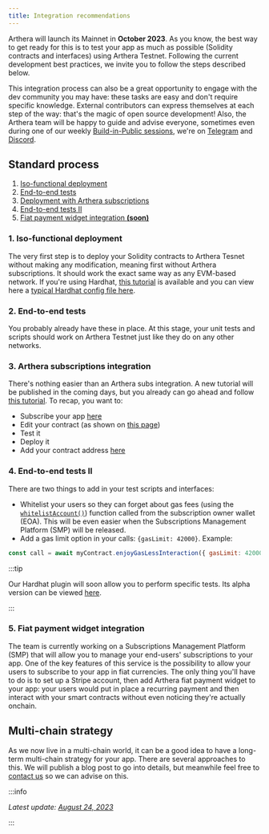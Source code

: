 ```yaml
---
title: Integration recommendations
---
```


Arthera will launch its Mainnet in **October 2023**. As you know, the best way to get ready for this is to test your app as much as possible (Solidity contracts and interfaces) using Arthera Testnet. Following the current development best practices, we invite you to follow the steps described below.

This integration process can also be a great opportunity to engage with the dev community you may have: these tasks are easy and don't require specific knowledge. External contributors can express themselves at each step of the way: that's the magic of open source development! Also, the Arthera team will be happy to guide and advise everyone, sometimes even during one of our weekly [Build-in-Public sessions](https://www.youtube.com/@Artherachain/streams), we're on [Telegram](https://t.me/artherachain/8) and [Discord](https://discord.gg/arthera).

## Standard process

1. [Iso-functional deployment](./integration-recommendations#1-iso-functional-deployment)
2. [End-to-end tests](./integration-recommendations#2-end-to-end-tests)
3. [Deployment with Arthera subscriptions](./integration-recommendations#3-arthera-subscriptions-integration)
4. [End-to-end tests II](./integration-recommendations#4-end-to-end-tests)
5. [Fiat payment widget integration **(soon)**](./integration-recommendations#5-fiat-payment-widget-integration)

### 1. Iso-functional deployment

The very first step is to deploy your Solidity contracts to Arthera Tesnet without making any modification, meaning first without Arthera subscriptions. It should work the exact same way as any EVM-based network. If you're using Hardhat, [this tutorial](../developing-sc/using-hardhat) is available and you can view here a [typical Hardhat config file here](https://github.com/julienbrg/arthera-hardhat-example-typescript/blob/f861531cc403d869fbe0653651978d148578dc39/hardhat.config.ts#L40-L43).

### 2. End-to-end tests

You probably already have these in place. At this stage, your unit tests and scripts should work on Arthera Testnet just like they do on any other networks.

### 3. Arthera subscriptions integration

There's nothing easier than an Arthera subs integration. A new tutorial will be published in the coming days, but you already can go ahead and follow [this tutorial](../tutorials/use-subscriptions). To recap, you want to:

- Subscribe your app [here](https://wallet-test.arthera.net/)
- Edit your contract (as shown on [this page](../tutorials/use-subscriptions))
- Test it
- Deploy it
- Add your contract address [here](https://wallet-test.arthera.net/)

### 4. End-to-end tests II

There are two things to add in your test scripts and interfaces:

- Whitelist your users so they can forget about gas fees (using the [`whitelistAccount()`](../developing-sc/system-contracts/Subscribers#whitelistaccount)) function called from the subscription owner wallet (EOA). This will be even easier when the Subscriptions Management Platform (SMP) will be released.
- Add a gas limit option in your calls: `{gasLimit: 42000}`. Example:

```js
const call = await myContract.enjoyGasLessInteraction({ gasLimit: 42000 });
```

:::tip

Our Hardhat plugin will soon allow you to perform specific tests. Its alpha version can be viewed [here](https://www.npmjs.com/package/@artherachain/hardhat-fakenet).

:::

### 5. Fiat payment widget integration

The team is currently working on a Subscriptions Management Platform (SMP) that will allow you to manage your end-users' subscriptions to your app. One of the key features of this service is the possibility to allow your users to subscribe to your app in fiat currencies. The only thing you'll have to do is to set up a Stripe account, then add Arthera fiat payment widget to your app: your users would put in place a recurring payment and then interact with your smart contracts without even noticing they're actually onchain.

## Multi-chain strategy

As we now live in a multi-chain world, it can be a good idea to have a long-term multi-chain strategy for your app. There are several approaches to this. We will publish a blog post to go into details, but meanwhile feel free to [contact us](https://t.me/artherachain/8) so we can advise on this.

:::info

_Latest update: [August 24, 2023](https://github.com/artheranet/arthera-docs)_

:::
